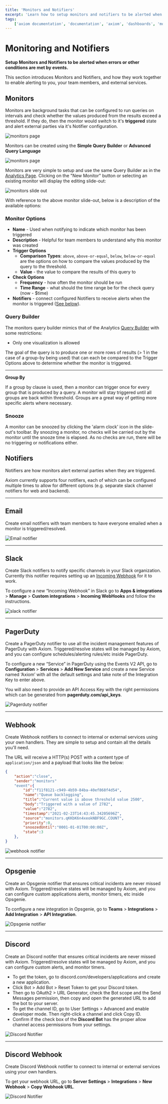 ```yaml
---
title: 'Monitors and Notifiers'
excerpt: 'Learn how to setup monitors and notifiers to be alerted when errors or other conditions are met by events.'
tags:
    ['axiom documentation', 'documentation', 'axiom', 'dashboards', 'monitors', 'notifiers', 'slack', 'email', 'pagerduty', 'webhook', 'opsgenie', 'discord', 'discord webhook']
---
```


# Monitoring and Notifiers

**Setup Monitors and Notifiers to be alerted when errors or other conditions are met by events.**

This section introduces Monitors and Notifiers, and how they work together to enable alerting to you, your team members, and external services.

## Monitors

Monitors are background tasks that can be configured to run queries on intervals and check whether the values produced from the results exceed a threshold. If they do, then the monitor would switch to it's **triggered** state and alert external parties via it's Notifier configuration.

![monitors page](/doc-assets/shots/monitors-1.png)

Monitors can be created using the **Simple Query Builder** or **Advanced Query Language**

![monitors page](/doc-assets/shots/add-monitor-1.png)


Monitors are very simple to setup and use the same Query Builder as in the [Analytics Page](/docs/usage/analyze). Clicking on the "New Monitor" button or selecting an existing monitor will display the editing slide-out:

![monitors slide out](/doc-assets/shots/monitor-options-1.png)

With reference to the above monitor slide-out, below is a description of the available options:

### Monitor Options

- **Name** - Used when notifying to indicate which monitor has been triggered
- **Description** - Helpful for team members to understand why this monitor was created
- **Trigger Options**
  - **Comparison Types**: `above`, `above-or-equal`, `below`, `below-or-equal` are the options on how to compare the values produced by the query to the threshold.
  - **Value** - the value to compare the results of this query to
- **Check Options**
  - **Frequency** - how often the monitor should be run
  - **Time Range** - what should the time range be for the check query (now - $time)
- **Notifiers** - connect configured Notifiers to receive alerts when the monitor is triggered ([See below](#notifiers)).

### Query Builder

The monitors query builder mimics that of the Analytics [Query Builder](/docs/usage/analyze#building-a-query) with some restrictions:

- Only one visualization is allowed

The goal of the query is to produce one or more rows of results (> 1 in the case of a group-by being used) that can each be compared to the Trigger Options above to determine whether the monitor is triggered.

---

**Group By**

If a group by clause is used, then a monitor can trigger once for every group that is produced by a query. A monitor will stay triggered until all groups are back within threshold. Groups are a great way of getting more specific alerts where necessary.

### Snooze

A monitor can be snoozed by clicking the 'alarm clock' icon in the slide-out's toolbar. By snoozing a monitor, no checks will be carried out by the monitor until the snooze time is elapsed. As no checks are run, there will be no triggering or notifications either.

## Notifiers

Notifiers are how monitors alert external parties when they are triggered.

Axiom currently supports four notifiers, each of which can be configured multiple times to allow for different options (e.g. separate slack channel notifiers for web and backend).

---

## Email

Create email notifiers with team members to have everyone emailed when a monitor is triggered/resolved.

![Email notifier](/doc-assets/shots/email-notifier-1.png)

---

## Slack

Create Slack notifiers to notify specific channels in your Slack organization. Currently this notifier requires setting up an [Incoming Webhook](https://api.slack.com/incoming-webhooks) for it to work.

To configure a new “Incoming Webhook” in Slack go to **Apps & integrations** > **Manage** > **Custom integrations** > **Incoming WebHooks** and follow the instructions.


![slack notifier](/doc-assets/shots/slack-notifier-1.png)



---

## PagerDuty

Create a PagerDuty notifier to use all the incident management features of PagerDuty with Axiom. Triggered/resolve states will be managed by Axiom, and you can configure schedules/alerting rules/etc inside PagerDuty.

To configure a new “Service” in PagerDuty using the Events V2 API, go to **Configuration** > **Services** > **Add New Service** and create a new Service named ‘Axiom’ with all the default settings and take note of the Integration Key to enter above. 

You will also need to provide an API Access Key with the right permissions which can be generated from **pagerduty.com/api_keys**.


![Pagerduty notifier](/doc-assets/shots/pagerduty-1.png)



---

## Webhook

Create Webhook notifiers to connect to internal or external services using your own handlers. They are simple to setup and contain all the details you'll need.

The URL will receive a HTTP(s) POST with a content type of `application/json` and a payload that looks like the below:

```json
{
    "action":"close",
    "sender":"monitors"
    "event":{
        "id":"f11f8121-c949-4b59-84ba-40ef868f4d54",
        "name":"Queue backlogging",
        "title":"Current value is above threshold value 2500",
        "body":"Triggered with a value of 2782",
        "value":"2782",
        "timestamp":"2021-02-23T14:43:45.34205696Z",
        "source":"monitors.qKKbK6n4xeokNBF9GC.COUNT",
        "priority":0,
        "snoozedUntil":"0001-01-01T00:00:00Z",
        "state":3
    },
}
```

![webhook notifier](/doc-assets/shots/webhook-notifier-1.png)

---

## Opsgenie

Create an Opsgenie notifier that ensures critical incidents are never missed with Axiom. Triggered/resolve states will be managed by Axiom, and you can configure custom applications alerts, monitor timers, etc inside Opsgenie.

To configure a new integration in Opsgenie, go to **Teams** > **Integrations** > **Add Integration** > **API Integration**.

![Opsgenie notifier](/doc-assets/shots/opsgenie-notifier-1.png)


---

## Discord 

Create an Discord notifer that ensures critical incidents are never missed with Axiom. Triggered/resolve states will be managed by Axiom, and you can configure custom alerts, and monitor timers. 

- To get the token, go to discord.com/developers/applications and create a new application.
- Click Bot > Add Bot > Reset Token to get your Discord token.
- Then go to OAuth2 > URL Generator, check the Bot scope and the Send Messages permission, then copy and open the generated URL to add the bot to your server.
- To get the channel ID, go to User Settings > Advanced and enable developer mode. Then right-click a channel and click Copy ID.
- Confirm if the check box of the **Discord Bot** has the proper allow channel access permissions from your settings.

![Discord Notifier](/doc-assets/shots/discord-notifier-1.png)

---

## Discord Webhook 

Create Discord Webhook notifier to connect to internal or external services using your own handlers.

To get your webhook URL, go to **Server Settings** > **Integrations** > **New Webhook** > **Copy Webhook URL**.


![Discord Notifier](/doc-assets/shots/discord-webhook-notifer-1.png)
